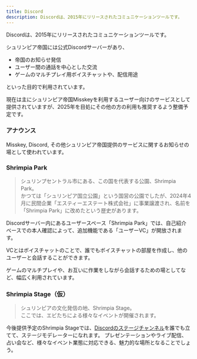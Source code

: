 ```yaml
---
title: Discord
description: Discordは、2015年にリリースされたコミュニケーションツールです。
---
```


Discordは、2015年にリリースされたコミュニケーションツールです。

シュリンピア帝国には公式Discordサーバーがあり、

* 帝国のお知らせ発信
* ユーザー間の通話を中心とした交流
* ゲームのマルチプレイ用ボイスチャットや、配信用途

といった目的で利用されています。

現在は主にシュリンピア帝国Misskeyを利用するユーザー向けのサービスとして提供されていますが、2025年を目処にその他の方の利用も推奨するよう整備予定です。


### アナウンス

Misskey, Discord, その他シュリンピア帝国提供のサービスに関するお知らせの場として使われています。

### Shrimpia Park
> シュリンプセントラル市にある、この国を代表する公園、Shrimpia Park。<br/>
> かつては「シュリンピア国立公園」という国営の公園でしたが、2024年4月に民間企業「エスティーエステート株式会社」に事業譲渡され、名前を「Shrimpia Park」に改めたという歴史があります。

Discordサーバー内にあるユーザースペース「Shrimpia Park」では、自己紹介ベースでの本人確認によって、追加機能である「ユーザーVC」が開放されます。

VCとはボイスチャットのことで、誰でもボイスチャットの部屋を作成し、他のユーザーと会話することができます。

ゲームのマルチプレイや、お互いに作業をしながら会話するための場としてなど、幅広く利用されています。

### Shrimpia Stage（仮）
> シュリンピアの文化発信の地、Shrimpia Stage。<br/>
> ここでは、エビたちによる様々なイベントが開催されます。

今後提供予定のShrimpia Stageでは、[Discordのステージチャンネル](https://support.discord.com/hc/ja/articles/1500005513722-%E3%82%B9%E3%83%86%E3%83%BC%E3%82%B8%E3%83%81%E3%83%A3%E3%83%B3%E3%83%8D%E3%83%AB-FAQ)を誰でも立てて、ステージモデレーターになれます。
プレゼンテーションやライブ配信、占い会など、様々なイベント業態に対応できる、魅力的な場所となることでしょう。

